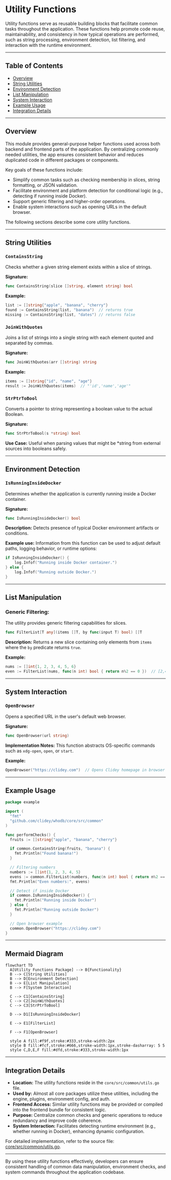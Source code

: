 # Utility Functions

Utility functions serve as reusable building blocks that facilitate common tasks throughout the application. These functions help promote code reuse, maintainability, and consistency in how typical operations are performed, such as string processing, environment detection, list filtering, and interaction with the runtime environment.

---

## Table of Contents

- [Overview](#overview)
- [String Utilities](#string-utilities)
- [Environment Detection](#environment-detection)
- [List Manipulation](#list-manipulation)
- [System Interaction](#system-interaction)
- [Example Usage](#example-usage)
- [Integration Details](#integration-details)

---

## Overview

This module provides general-purpose helper functions used across both backend and frontend parts of the application. By centralizing commonly needed utilities, the app ensures consistent behavior and reduces duplicated code in different packages or components.

Key goals of these functions include:

- Simplify common tasks such as checking membership in slices, string formatting, or JSON validation.
- Facilitate environment and platform detection for conditional logic (e.g., detecting if running inside Docker).
- Support generic filtering and higher-order operations.
- Enable system interactions such as opening URLs in the default browser.

The following sections describe some core utility functions.

---

## String Utilities

### `ContainsString`

Checks whether a given string element exists within a slice of strings.

**Signature:**
```go
func ContainsString(slice []string, element string) bool
```

**Example:**

```go
list := []string{"apple", "banana", "cherry"}
found := ContainsString(list, "banana")  // returns true
missing := ContainsString(list, "dates") // returns false
```

### `JoinWithQuotes`

Joins a list of strings into a single string with each element quoted and separated by commas.

**Signature:**
```go
func JoinWithQuotes(arr []string) string
```

**Example:**

```go
items := []string{"id", "name", "age"}
result := JoinWithQuotes(items)  // "'id','name','age'"
```

### `StrPtrToBool`

Converts a pointer to string representing a boolean value to the actual Boolean.

**Signature:**
```go
func StrPtrToBool(s *string) bool
```

**Use Case:**
Useful when parsing values that might be *string from external sources into booleans safely.

---

## Environment Detection

### `IsRunningInsideDocker`

Determines whether the application is currently running inside a Docker container.

**Signature:**
```go
func IsRunningInsideDocker() bool
```

**Description:**
Detects presence of typical Docker environment artifacts or conditions.

**Example use:**
Information from this function can be used to adjust default paths, logging behavior, or runtime options:

```go
if IsRunningInsideDocker() {
    log.Infof("Running inside Docker container.")
} else {
    log.Infof("Running outside Docker.")
}
```

---

## List Manipulation

### Generic Filtering:

The utility provides generic filtering capabilities for slices.

```go
func FilterList[T any](items []T, by func(input T) bool) []T
```

**Description:**
Returns a new slice containing only elements from `items` where the `by` predicate returns `true`.

**Example:**

```go
nums := []int{1, 2, 3, 4, 5, 6}
even := FilterList(nums, func(n int) bool { return n%2 == 0 })  // [2,4,6]
```

---

## System Interaction

### `OpenBrowser`

Opens a specified URL in the user's default web browser.

**Signature:**
```go
func OpenBrowser(url string)
```

**Implementation Notes:**
This function abstracts OS-specific commands such as `xdg-open`, `open`, or `start`.

**Example:**

```go
OpenBrowser("https://clidey.com")  // Opens Clidey homepage in browser
```

---

## Example Usage

```go
package example

import (
  "fmt"
  "github.com/clidey/whodb/core/src/common"
)

func performChecks() {
  fruits := []string{"apple", "banana", "cherry"}

  if common.ContainsString(fruits, "banana") {
    fmt.Println("Found banana!")
  }

  // Filtering numbers
  numbers := []int{1, 2, 3, 4, 5}
  evens := common.FilterList(numbers, func(n int) bool { return n%2 == 0 })
  fmt.Println("Even numbers:", evens)

  // Detect if inside Docker
  if common.IsRunningInsideDocker() {
    fmt.Println("Running inside Docker")
  } else {
    fmt.Println("Running outside Docker")
  }

  // Open browser example
  common.OpenBrowser("https://clidey.com")
}
```

---

## Mermaid Diagram

```mermaid
flowchart TD
  A[Utility Functions Package] --> B{Functionality}
  B --> C[String Utilities]
  B --> D[Environment Detection]
  B --> E[List Manipulation]
  B --> F[System Interaction]

  C --> C1[ContainsString]
  C --> C2[JoinWithQuotes]
  C --> C3[StrPtrToBool]

  D --> D1[IsRunningInsideDocker]

  E --> E1[FilterList]

  F --> F1[OpenBrowser]

  style A fill:#f9f,stroke:#333,stroke-width:2px
  style B fill:#fcf,stroke:#666,stroke-width:1px,stroke-dasharray: 5 5
  style C,D,E,F fill:#dfd,stroke:#333,stroke-width:1px
```

---

## Integration Details

- **Location:** The utility functions reside in the `core/src/common/utils.go` file.
- **Used by:** Almost all core packages utilize these utilities, including the engine, plugins, environment config, and auth.
- **Frontend Access:** Similar utility functions may be provided or compiled into the frontend bundle for consistent logic.
- **Purpose:** Centralize common checks and generic operations to reduce redundancy and improve code coherence.
- **System Interaction:** Facilitates detecting runtime environment (e.g., whether running in Docker), enhancing dynamic configuration.

For detailed implementation, refer to the source file: [core/src/common/utils.go](/core/src/common/utils.go).

---

By using these utility functions effectively, developers can ensure consistent handling of common data manipulation, environment checks, and system commands throughout the application codebase.